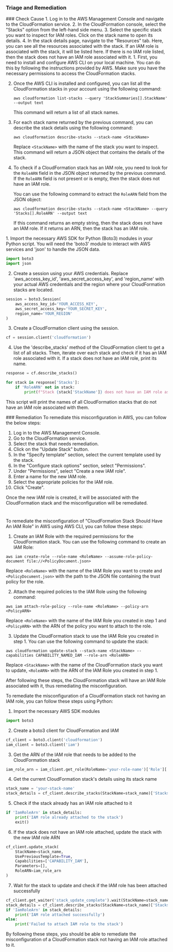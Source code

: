 
### Triage and Remediation
<Tabs>

<Tab title='Cause'>
### Check Cause
<AccordionGroup>
<Accordion title='Using Console' defaultOpen='true'>
1. Log in to the AWS Management Console and navigate to the CloudFormation service.
2. In the CloudFormation console, select the "Stacks" option from the left-hand side menu.
3. Select the specific stack you want to inspect for IAM roles. Click on the stack name to open its details.
4. In the stack details page, navigate to the "Resources" tab. Here, you can see all the resources associated with the stack. If an IAM role is associated with the stack, it will be listed here. If there is no IAM role listed, then the stack does not have an IAM role associated with it.
</Accordion>

<Accordion title='Using CLI'>
1. First, you need to install and configure AWS CLI on your local machine. You can do this by following the instructions provided by AWS. Make sure you have the necessary permissions to access the CloudFormation stacks.

2. Once the AWS CLI is installed and configured, you can list all the CloudFormation stacks in your account using the following command:

   ```
   aws cloudformation list-stacks --query 'StackSummaries[].StackName' --output text
   ```

   This command will return a list of all stack names.

3. For each stack name returned by the previous command, you can describe the stack details using the following command:

   ```
   aws cloudformation describe-stacks --stack-name <StackName>
   ```

   Replace `<StackName>` with the name of the stack you want to inspect. This command will return a JSON object that contains the details of the stack.

4. To check if a CloudFormation stack has an IAM role, you need to look for the `RoleARN` field in the JSON object returned by the previous command. If the `RoleARN` field is not present or is empty, then the stack does not have an IAM role. 

   You can use the following command to extract the `RoleARN` field from the JSON object:

   ```
   aws cloudformation describe-stacks --stack-name <StackName> --query 'Stacks[].RoleARN' --output text
   ```

   If this command returns an empty string, then the stack does not have an IAM role. If it returns an ARN, then the stack has an IAM role.
</Accordion>

<Accordion title='Using Python'>
1. Import the necessary AWS SDK for Python (Boto3) modules in your Python script. You will need the 'boto3' module to interact with AWS services and 'json' to handle the JSON data.

```python
import boto3
import json
```

2. Create a session using your AWS credentials. Replace 'aws_access_key_id', 'aws_secret_access_key', and 'region_name' with your actual AWS credentials and the region where your CloudFormation stacks are located.

```python
session = boto3.Session(
    aws_access_key_id='YOUR_ACCESS_KEY',
    aws_secret_access_key='YOUR_SECRET_KEY',
    region_name='YOUR_REGION'
)
```

3. Create a CloudFormation client using the session.

```python
cf = session.client('cloudformation')
```

4. Use the 'describe_stacks' method of the CloudFormation client to get a list of all stacks. Then, iterate over each stack and check if it has an IAM role associated with it. If a stack does not have an IAM role, print its name.

```python
response = cf.describe_stacks()

for stack in response['Stacks']:
    if 'RoleARN' not in stack:
        print(f"Stack {stack['StackName']} does not have an IAM role associated with it.")
```

This script will print the names of all CloudFormation stacks that do not have an IAM role associated with them.
</Accordion>

</AccordionGroup>
</Tab>
<Tab title='Remediation'>
### Remediation

<AccordionGroup>
<Accordion title='Using Console' defaultOpen='true'>
To remediate this misconfiguration in AWS, you can follow the below steps:

1. Log in to the AWS Management Console.
2. Go to the CloudFormation service.
3. Select the stack that needs remediation.
4. Click on the "Update Stack" button.
5. In the "Specify template" section, select the current template used by the stack.
6. In the "Configure stack options" section, select "Permissions".
7. Under "Permissions", select "Create a new IAM role".
8. Enter a name for the new IAM role.
9. Select the appropriate policies for the IAM role.
10. Click "Create".

Once the new IAM role is created, it will be associated with the CloudFormation stack and the misconfiguration will be remediated.

#
</Accordion>

<Accordion title='Using CLI'>
To remediate the misconfiguration of "CloudFormation Stack Should Have An IAM Role" in AWS using AWS CLI, you can follow these steps:

1. Create an IAM Role with the required permissions for the CloudFormation stack. You can use the following command to create an IAM Role:
```
aws iam create-role --role-name <RoleName> --assume-role-policy-document file://<PolicyDocument.json>
```
Replace `<RoleName>` with the name of the IAM Role you want to create and `<PolicyDocument.json>` with the path to the JSON file containing the trust policy for the role.

2. Attach the required policies to the IAM Role using the following command:
```
aws iam attach-role-policy --role-name <RoleName> --policy-arn <PolicyARN>
```
Replace `<RoleName>` with the name of the IAM Role you created in step 1 and `<PolicyARN>` with the ARN of the policy you want to attach to the role.

3. Update the CloudFormation stack to use the IAM Role you created in step 1. You can use the following command to update the stack:
```
aws cloudformation update-stack --stack-name <StackName> --capabilities CAPABILITY_NAMED_IAM --role-arn <RoleARN>
```
Replace `<StackName>` with the name of the CloudFormation stack you want to update, `<RoleARN>` with the ARN of the IAM Role you created in step 1.

After following these steps, the CloudFormation stack will have an IAM Role associated with it, thus remediating the misconfiguration.
</Accordion>

<Accordion title='Using Python'>
To remediate the misconfiguration of a CloudFormation stack not having an IAM role, you can follow these steps using Python:

1. Import the necessary AWS SDK modules
```python
import boto3
```

2. Create a boto3 client for CloudFormation and IAM
```python
cf_client = boto3.client('cloudformation')
iam_client = boto3.client('iam')
```

3. Get the ARN of the IAM role that needs to be added to the CloudFormation stack
```python
iam_role_arn = iam_client.get_role(RoleName='your-role-name')['Role']['Arn']
```

4. Get the current CloudFormation stack's details using its stack name
```python
stack_name = 'your-stack-name'
stack_details = cf_client.describe_stacks(StackName=stack_name)['Stacks'][0]
```

5. Check if the stack already has an IAM role attached to it
```python
if 'IamRoleArn' in stack_details:
    print('IAM role already attached to the stack')
    exit()
```

6. If the stack does not have an IAM role attached, update the stack with the new IAM role ARN
```python
cf_client.update_stack(
    StackName=stack_name,
    UsePreviousTemplate=True,
    Capabilities=['CAPABILITY_IAM'],
    Parameters=[],
    RoleARN=iam_role_arn
)
```

7. Wait for the stack to update and check if the IAM role has been attached successfully
```python
cf_client.get_waiter('stack_update_complete').wait(StackName=stack_name)
stack_details = cf_client.describe_stacks(StackName=stack_name)['Stacks'][0]
if 'IamRoleArn' in stack_details:
    print('IAM role attached successfully')
else:
    print('Failed to attach IAM role to the stack')
```

By following these steps, you should be able to remediate the misconfiguration of a CloudFormation stack not having an IAM role attached to it.
</Accordion>

</AccordionGroup>
</Tab>
</Tabs>
